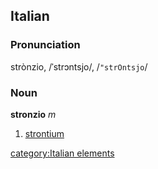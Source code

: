 ==Italian==
===Pronunciation===
strònzio, /ˈstrɔntsjo/, /<tt>"strOntsjo</tt>/
===Noun===
'''stronzio''' ''m''

# [[strontium]]
[[category:Italian elements]]